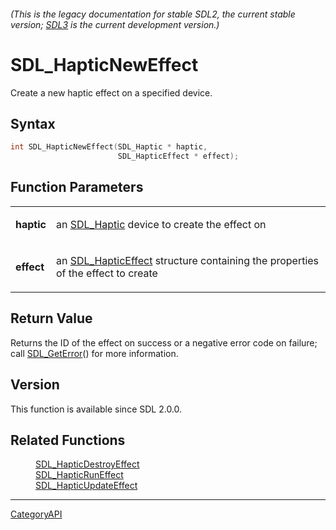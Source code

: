 ====== (This is the legacy documentation for stable SDL2, the current stable version; [https://wiki.libsdl.org/SDL3/ SDL3] is the current development version.) ======
= SDL_HapticNewEffect =

Create a new haptic effect on a specified device.

== Syntax ==

<syntaxhighlight lang='c'>
int SDL_HapticNewEffect(SDL_Haptic * haptic,
                        SDL_HapticEffect * effect);
</syntaxhighlight>

== Function Parameters ==

{|
|'''haptic'''
|an [[SDL_Haptic]] device to create the effect on
|-
|'''effect'''
|an [[SDL_HapticEffect]] structure containing the properties of the effect to create
|}

== Return Value ==

Returns the ID of the effect on success or a negative error code on
failure; call [[SDL_GetError]]() for more information.

== Version ==

This function is available since SDL 2.0.0.

== Related Functions ==

:[[SDL_HapticDestroyEffect]]
:[[SDL_HapticRunEffect]]
:[[SDL_HapticUpdateEffect]]

----
[[CategoryAPI]]


